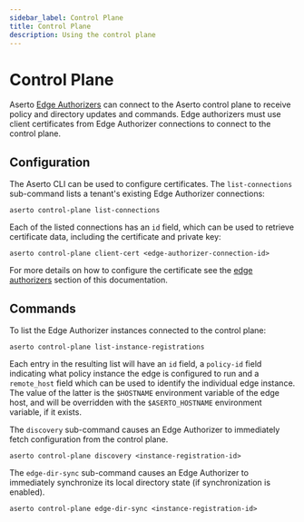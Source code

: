 ```yaml
---
sidebar_label: Control Plane
title: Control Plane
description: Using the control plane
---
```


# Control Plane

Aserto [Edge Authorizers](/docs/edge-authorizers/overview) can connect to the Aserto control plane to receive policy and
directory updates and commands. Edge authorizers must use client certificates from Edge Authorizer connections to
connect to the control plane. 

## Configuration

The Aserto CLI can be used to configure certificates. The `list-connections` sub-command lists a tenant's existing
Edge Authorizer connections:

```
aserto control-plane list-connections
```

Each of the listed connections has an `id` field, which can be used to retrieve certificate data, including the
certificate and private key:

```
aserto control-plane client-cert <edge-authorizer-connection-id>
```

For more details on how to configure the certificate see the [edge
authorizers](/docs/edge-authorizers/security-and-management) section of this documentation.

## Commands

To list the Edge Authorizer instances connected to the control plane:
```
aserto control-plane list-instance-registrations
```

Each entry in the resulting list will have an `id` field, a `policy-id` field indicating what policy instance the edge
is configured to run and a `remote_host` field which can be used to identify the individual edge instance. The value of
the latter is the `$HOSTNAME` environment variable of the edge host, and will be overridden with the `$ASERTO_HOSTNAME`
environment variable, if it exists.

The `discovery` sub-command causes an Edge Authorizer to immediately fetch configuration from the control plane.
```
aserto control-plane discovery <instance-registration-id>
```

The `edge-dir-sync` sub-command causes an Edge Authorizer to immediately synchronize its local directory state (if
synchronization is enabled).
```
aserto control-plane edge-dir-sync <instance-registration-id>
```